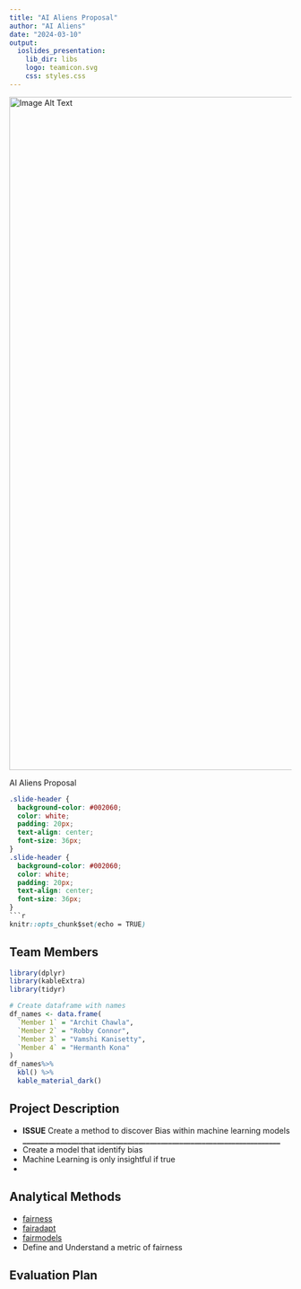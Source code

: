 ---
title: "AI Aliens Proposal"
author: "AI Aliens"
date: "2024-03-10"
output: 
  ioslides_presentation:
    lib_dir: libs
    logo: teamicon.svg
    css: styles.css
---
<img src="Background.png" alt="Image Alt Text" width="1300" height="1200">
<div class="slide-header">
  AI Aliens Proposal
</div>

```{css, echo=FALSE}
.slide-header {
  background-color: #002060;
  color: white;
  padding: 20px;
  text-align: center;
  font-size: 36px;
}
.slide-header {
  background-color: #002060;
  color: white;
  padding: 20px;
  text-align: center;
  font-size: 36px;
}
```{r, include=FALSE}
knitr::opts_chunk$set(echo = TRUE)
```


## Team Members


```{r, warning=FALSE, include=FALSE}
library(dplyr)
library(kableExtra)
library(tidyr)
```

```{r, echo=FALSE, fig.align='center'}
# Create dataframe with names
df_names <- data.frame(
  `Member 1` = "Archit Chawla",
  `Member 2` = "Robby Connor",
  `Member 3` = "Vamshi Kanisetty",
  `Member 4` = "Hermanth Kona"
)
df_names%>%
  kbl() %>%
  kable_material_dark()

```
## Project Description  

* **ISSUE** Create a method to discover Bias within machine learning models  
**_____________________________________________________________________**  
* Create a model that identify bias
* Machine Learning is only insightful if true
*

## Analytical Methods
  * [fairness](https://journal.r-project.org/articles/RJ-2022-019/#)
  * [fairadapt](https://cran.r-project.org/web/packages/fairadapt/index.html)
  * [fairmodels](https://journal.r-project.org/articles/RJ-2022-019/#)
* Define and Understand a metric of fairness 

## Evaluation Plan
